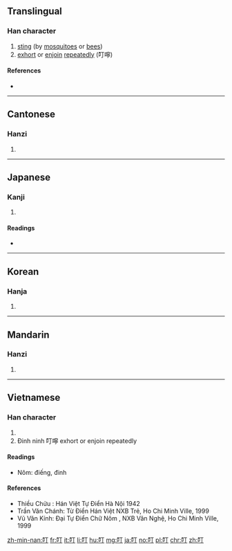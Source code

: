 ==Translingual==

===Han character===
{{Han char|rn=30|rad=口|as=02|sn=5|four=6102<sub>0</sub>|canj=口一弓 (RMN)|ids=⿱[[口]][[丁]]}}

# [[sting]] (by [[mosquito]]es or [[bee]]s)
# [[exhort]] or [[enjoin]] [[repeated]]ly (叮嚀)

====References====
* {{Han ref|kx=0172.110|dkj=03244|dj=0383.060|hdz=10568.010|uh=53EE|ud=21486|bh=A56D|bd=42349}}

----

==Cantonese==

===Hanzi===
{{yue-hanzi|jyut=ding1|y=ding1}}

# {{defn|lang=yue|sort=口02}}

----

==Japanese==

===Kanji===
{{ja-kanji|grade=|rs=口02}}

# {{defn|lang=ja|sort=口02}}

====Readings====
* {{ja-readings|on=[[てい]] (tei)|kun=[[たのむ]] (tanomu), [[ねんごろ]] (nengoro), [[さす]] (sasu)}}

----

==Korean==

===Hanja===
{{ko-hanja|hangeul=정|rv=jeong|mr=chŏng}}

# {{defn|lang=ko|sort=口02}}

----

==Mandarin==

===Hanzi===
{{cmn-hanzi|pin=[[dīng]] ([[ding1]]), [[kè]] ([[ke4]])|wg=ting<sup>1</sup>, k'o<sup>4</sup>}}

# {{defn|lang=cmn|sort=口02}}

----

==Vietnamese==

===Han character===
{{vi-hantu|đinh|rs=口02}}

# {{defn|lang=vi|sort=口02}}
# Đinh ninh 叮嚀 exhort or enjoin repeatedly

====Readings====
* Nôm: điếng, đinh

====References====
* Thiều Chửu : Hán Việt Tự Điển  Hà Nội 1942
* Trần Văn Chánh: Từ Điển Hán Việt NXB Trẻ, Ho Chi Minh Ville, 1999
* Vũ Văn Kính: Đại Tự Điển Chữ Nôm , NXB Văn Nghệ, Ho Chi Minh Ville, 1999

[[zh-min-nan:叮]]
[[fr:叮]]
[[it:叮]]
[[li:叮]]
[[hu:叮]]
[[mg:叮]]
[[ja:叮]]
[[no:叮]]
[[pl:叮]]
[[chr:叮]]
[[zh:叮]]
